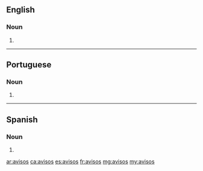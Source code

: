 ==English==

===Noun===
{{head|en|plural}}

# {{plural of|aviso|lang=en|nocat=1}}

----

==Portuguese==

===Noun===
{{head|pt|plural}} {{m}}

# {{plural of|aviso|lang=pt|nocat=1}}

----

==Spanish==

===Noun===
{{head|es|noun form|g=m-p}}

# {{plural of|nocat=1|aviso|lang=es}}

[[ar:avisos]]
[[ca:avisos]]
[[es:avisos]]
[[fr:avisos]]
[[mg:avisos]]
[[my:avisos]]